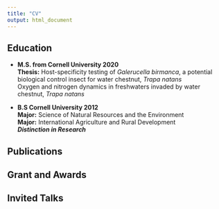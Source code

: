 ```yaml
---
title: "CV"
output: html_document
---
```


## Education
* **M.S. from Cornell University 2020**  
    **Thesis:** Host-specificity testing of *Galerucella birmanca*, a potential biological control insect for water chestnut, *Trapa natans*  
        Oxygen and nitrogen dynamics in freshwaters invaded by water chestnut, *Trapa natans*
        
* **B.S Cornell University 2012**  
  **Major:** Science of Natural Resources and the Environment  
  **Major:** International Agriculture and Rural Development  
  ***Distinction in Research***


## Publications

## Grant and Awards

## Invited Talks

